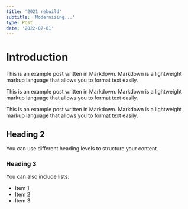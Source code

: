 ```yaml
---
title: '2021 rebuild'
subtitle: 'Modernizing...'
type: Post
date: '2022-07-01'
---
```


# Introduction

This is an example post written in Markdown. Markdown is a lightweight markup
language that allows you to format text easily.

This is an example post written in Markdown. Markdown is a lightweight markup
language that allows you to format text easily.

This is an example post written in Markdown. Markdown is a lightweight markup
language that allows you to format text easily.

## Heading 2

You can use different heading levels to structure your content.

### Heading 3

You can also include lists:

- Item 1
- Item 2
- Item 3
